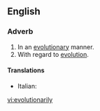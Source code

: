 ==English==

===Adverb===
{{en-adv}}

# In an [[evolutionary]] manner.
# With regard to [[evolution]].

====Translations====
{{trans-top}}
*Italian: {{t-|it|evolutivamente}}
{{trans-mid}}

{{trans-bottom}}

[[vi:evolutionarily]]
